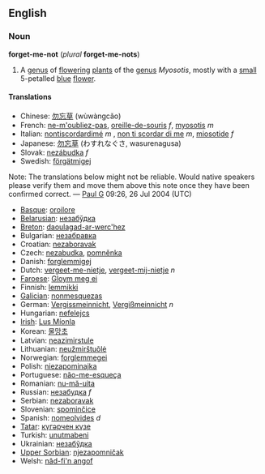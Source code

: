 ==English==
===Noun===
'''forget-me-not''' (''plural'' '''forget-me-nots''')
{{wikipedia}}
# A [[genus]] of [[flower]]ing [[plant]]s of the [[genus]] ''Myosotis'', mostly with a [[small]] 5-petalled [[blue]] [[flower]].


====Translations====
*Chinese: [[勿忘草]] (wùwàngcǎo)
*French: [[ne-m'oubliez-pas]], [[oreille-de-souris]] ''f'', [[myosotis]] ''m''
*Italian: [[nontiscordardimé]] ''m''<!-- babelfish doesn't give the acute accent-->, [[non ti scordar di me]] ''m'', [[miosotide]] ''f''
*Japanese: [[勿忘草]] (わすれなぐさ, wasurenagusa)
*Slovak: [[nezábudka#Slovak|nezábudka]] ''f''
*Swedish: [[förgätmigej]]

Note: The translations below might not be reliable.  Would native speakers please verify them and move them above this note once they have been confirmed correct. &mdash; [[User:Paul G|Paul G]] 09:26, 26 Jul 2004 (UTC)

*[[Basque]]: [[oroilore]]
*[[Belarusian]]: [[незабўдка]]
*[[Breton]]: [[daoulagad-ar-werc'hez]]
*Bulgarian: [[незабравка]]
*Croatian: [[nezaboravak]]
*Czech: [[nezabudka]], [[pomněnka]]
*Danish: [[forglemmigej]]
*Dutch: [[vergeet-me-nietje]], [[vergeet-mij-nietje]] ''n''
*[[Faroese]]: [[Gloym meg ei]]
*Finnish: [[lemmikki]]
*[[Galician]]: [[nonmesquezas]]
*German: [[Vergissmeinnicht]], [[Vergißmeinnicht]] ''n''
*Hungarian: [[nefelejcs]]
*[[Irish]]: [[Lus Míonla]]
*Korean: [[물망초]]
*Latvian: [[neazimirstule]]
*Lithuanian: [[neužmirštuõlė]]
*Norwegian: [[forglemmegei]]
*Polish: [[niezapominajka]]
*Portuguese: [[não-me-esqueça]]
*Romanian: [[nu-mă-uita]]
*Russian: [[незабудка]] ''f''
*Serbian: [[nezaboravak]]
*Slovenian: [[spominčice]]
*Spanish: [[nomeolvides]] ''d''
*[[Tatar]]: [[күгəрчен күзе]]
*Turkish: [[unutmabeni]]
*Ukrainian: [[незабўдка]]
*[[Upper Sorbian]]: [[njezapomničak]]
*Welsh: [[nâd-fi'n angof]]